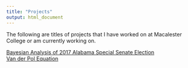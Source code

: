 ```yaml
---
title: "Projects"
output: html_document
---
```


The following are titles of projects that I have worked on at Macalester College or am currently working on.

[Bayesian Analysis of 2017 Alabama Special Senate Election](finalreport.html) \
[Van der Pol Equation](m312_project_handout.pdf)